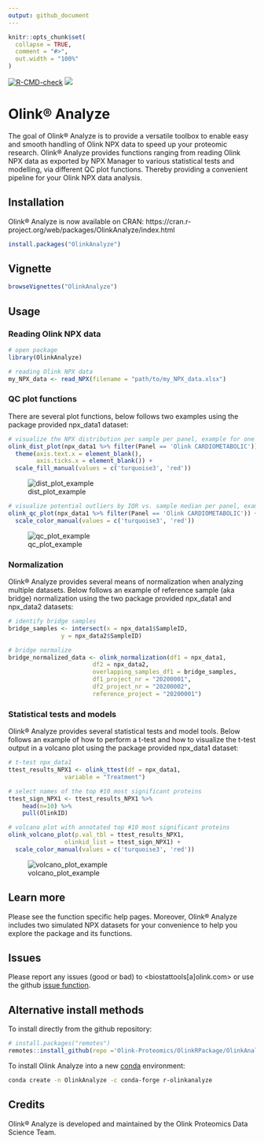 ```yaml
---
output: github_document
---
```


<!-- README.md is generated from README.Rmd. Please edit that file -->

```r
knitr::opts_chunk$set(
  collapse = TRUE,
  comment = "#>",
  out.width = "100%"
)
```
[![R-CMD-check](https://github.com/Olink-Proteomics/OlinkRPackage/actions/workflows/R-CMD-check.yaml/badge.svg)](https://github.com/Olink-Proteomics/OlinkRPackage/actions/workflows/R-CMD-check.yaml)
[![](https://img.shields.io/badge/DOI-10.32614/CRAN.package.OlinkAnalyze-1f57b6?style=flat&link=https://doi.org/10.32614/CRAN.package.OlinkAnalyze)](https://doi.org/10.32614/CRAN.package.OlinkAnalyze)


# Olink® Analyze

The goal of Olink® Analyze is to provide a versatile toolbox to enable easy and smooth handling of Olink NPX data to speed up your proteomic research. Olink® Analyze provides functions ranging from reading Olink NPX data as exported by NPX Manager to various statistical tests and modelling, via different QC plot functions. Thereby providing a convenient pipeline for your Olink NPX data analysis.

## Installation

Olink® Analyze is now available on CRAN: https://cran.r-project.org/web/packages/OlinkAnalyze/index.html  

```r
install.packages("OlinkAnalyze")
```

## Vignette

```r
browseVignettes("OlinkAnalyze")
```

## Usage
### Reading Olink NPX data

```r
# open package
library(OlinkAnalyze)

# reading Olink NPX data 
my_NPX_data <- read_NPX(filename = "path/to/my_NPX_data.xlsx")
```

### QC plot functions

There are several plot functions, below follows two examples using the package provided npx_data1 dataset:

```r
# visualize the NPX distribution per sample per panel, example for one panel
olink_dist_plot(npx_data1 %>% filter(Panel == 'Olink CARDIOMETABOLIC')) +
  theme(axis.text.x = element_blank(),
        axis.ticks.x = element_blank()) +
  scale_fill_manual(values = c('turquoise3', 'red'))
```

![dist_plot_example](figures/example_distplot.png)

```r
# visualize potential outliers by IQR vs. sample median per panel, example for one panel
olink_qc_plot(npx_data1 %>% filter(Panel == 'Olink CARDIOMETABOLIC')) +
  scale_color_manual(values = c('turquoise3', 'red'))
```

![qc_plot_example](figures/example_qcplot.png)

### Normalization

Olink® Analyze provides several means of normalization when analyzing multiple datasets. Below follows an example of reference sample (aka bridge) normalization using the two package provided npx_data1 and npx_data2 datasets:

```r
# identify bridge samples
bridge_samples <- intersect(x = npx_data1$SampleID,
			   y = npx_data2$SampleID)

# bridge normalize
bridge_normalized_data <- olink_normalization(df1 = npx_data1,
					    df2 = npx_data2,
					    overlapping_samples_df1 = bridge_samples,
					    df1_project_nr = "20200001",
					    df2_project_nr = "20200002",
					    reference_project = "20200001")
```

### Statistical tests and models

Olink® Analyze provides several statistical tests and model tools. Below follows an example of how to perform a t-test and how to visualize the t-test output in a volcano plot using the package provided npx_data1 dataset:

```r
# t-test npx_data1
ttest_results_NPX1 <- olink_ttest(df = npx_data1,
				variable = "Treatment")

# select names of the top #10 most significant proteins
ttest_sign_NPX1 <- ttest_results_NPX1 %>%
	head(n=10) %>%
	pull(OlinkID)

# volcano plot with annotated top #10 most significant proteins
olink_volcano_plot(p.val_tbl = ttest_results_NPX1,
				olinkid_list = ttest_sign_NPX1) +
  scale_color_manual(values = c('turquoise3', 'red'))
```

![volcano_plot_example](figures/example_volcanoplot.png)

## Learn more
Please see the function specific help pages. Moreover, Olink® Analyze includes two simulated NPX datasets for your convenience to help you explore the package and its functions.

## Issues
Please report any issues (good or bad) to <biostattools[a]olink.com> or use the github [issue function](https://github.com/Olink-Proteomics/OlinkRPackage/issues).

## Alternative install methods

To install directly from the github repository:

```r
# install.packages("remotes")
remotes::install_github(repo ='Olink-Proteomics/OlinkRPackage/OlinkAnalyze', ref = "main", build_vignettes = TRUE)
```

To install Olink Analyze into a new [conda](https://docs.conda.io/en/latest/) environment:

```bash
conda create -n OlinkAnalyze -c conda-forge r-olinkanalyze
```

## Credits
Olink® Analyze is developed and maintained by the Olink Proteomics Data Science Team.


